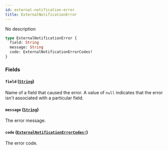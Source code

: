 ```yaml
---
id: external-notification-error
title: ExternalNotificationError
---
```


No description

```graphql
type ExternalNotificationError {
  field: String
  message: String
  code: ExternalNotificationErrorCodes!
}
```

### Fields

#### `field` ([`String`](/developer/api-reference/scalars/string))

Name of a field that caused the error. A value of `null` indicates that the error isn't associated with a particular field.

#### `message` ([`String`](/developer/api-reference/scalars/string))

The error message.

#### `code` ([`ExternalNotificationErrorCodes!`](/developer/api-reference/enums/external-notification-error-codes))

The error code.
